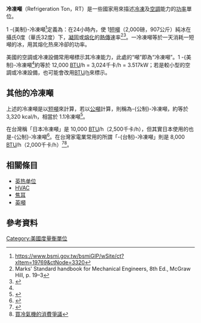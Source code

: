 '''冷凍噸'''（Refrigeration Ton，RT）是一些國家用來描述[[冷凍|冷凍]]及[[空調|空調]]能力的[[功率|功率]]單位。

1 -{美制}-冷凍噸<ref name="#1">https://www.bsmi.gov.tw/bsmiGIP/wSite/ct?xItem=19769&ctNode=3320</ref>定義為：在24小時內，使 1[[美噸|短噸]]（2,000磅，907公斤）純冰在攝氏0度（華氏32度）下，[[凍結|凝固]]或[[融化|熔化]]的[[熱傳|熱傳]]速率<ref>Marks' Standard handbook for Mechanical Engineers, 8th Ed., McGraw Hill, p. 19–3</ref><ref>{{cite web|url=http://physics.nist.gov/Pubs/SP811/appenB9.html|title=NIST Guide to the SI|accessdate=2007-05-18|publisher=National Institute of Standards and Technology|archive-date=2016-01-27|archive-url=https://web.archive.org/web/20160127082812/http://physics.nist.gov/Pubs/SP811/appenB9.html|dead-url=no}}</ref>。一冷凍噸等於一天消耗一短噸的冰，用其熔化热來冷卻的功率。

美國的空調或冷凍設備常用噸標示其冷凍能力，此處的“噸”即為“冷凍噸”。1 -{美制}-冷凍噸<ref name="#1"/>約等於 12,000 [[BTU|BTU]]/h = 3,024千卡/h = 3.517kW；若是較小型的空調或冷凍設備，也可能會改用[[BTU|BTU]]/[[小時|h]]來標示。

==其他的冷凍噸==
上述的冷凍噸是以[[短噸|短噸]]來計算，若以[[公噸|公噸]]計算，則稱為-{公制}-冷凍噸，約等於 3,320 kcal/h，相當於 1.1冷凍噸<ref>{{Cite web |url=http://www.frigaid.com.tw/ch/frigaid_5-3.htm |title=名詞解釋及計算式 |accessdate=2013-07-29 |archive-date=2014-09-26 |archive-url=https://web.archive.org/web/20140926062620/http://www.frigaid.com.tw/ch/frigaid_5-3.htm |dead-url=no }}</ref>。

在台灣稱「日本冷凍噸」是 10,000 [[BTU|BTU]]/h（2,500千卡/h），但其實日本使用的也是-{公制}-冷凍噸<ref>{{Cite web |url=http://www.jsrae.or.jp/annai/yougo/68.html |title=日本冷凍空調学会 |accessdate=2013-07-29 |archive-date=2013-06-13 |archive-url=https://web.archive.org/web/20130613041422/http://www.jsrae.or.jp/annai/yougo/68.html |dead-url=no }}</ref>。在台灣家電業常用的所謂「-{台制}-冷凍噸」則是 8,000 [[BTU|BTU]]/h（2,000千卡/h）<ref>{{Cite web |url=http://www.webdo.com.tw/web_product.php?userid=jimhu0721&folder_id=&cnt_id=4656 |title=選購冷氣時常見的問題 |accessdate=2013-07-29 |archive-date=2016-03-04 |archive-url=https://web.archive.org/web/20160304132927/http://www.webdo.com.tw/web_product.php?userid=jimhu0721&folder_id=&cnt_id=4656 |dead-url=no }}</ref><ref>[http://news.msn.com.tw/news3260416.aspx 買冷氣機的消費爭議]{{Dead link|date=2019年11月 |bot=InternetArchiveBot |fix-attempted=yes }}</ref>。

==相關條目==
* [[英热单位|英热单位]]
* [[HVAC|HVAC]]
* [[焦耳|焦耳]]
* [[英噸|英噸]]

==參考資料==
{{reflist}}

[[Category:美國度量衡單位|Category:美國度量衡單位]]